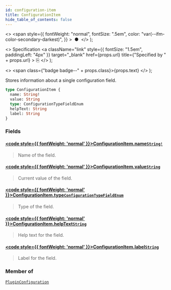 ```yaml
---
id: configuration-item
title: ConfigurationItem
hide_table_of_contents: false
---
```


  <>
    <span
      style={{
        fontWeight: "normal",
        fontSize: ".5em",
        color: "var(--ifm-color-secondary-darkest)",
      }}
    >
      &nbsp;●&nbsp;
    </span>
  </>
);

  <>
    Specification
    <a
      className="link"
      style={{ fontSize: "1.5em", paddingLeft: "4px" }}
      target="\_blank"
      href={props.url}
      title={"Specified by " + props.url}
    >
      ⎘
    </a>
  </>
);

  <>
    <span class={"badge badge--" + props.class}>{props.text}</span>
  </>
);

Stores information about a single configuration field.

```graphql
type ConfigurationItem {
  name: String!
  value: String
  type: ConfigurationTypeFieldEnum
  helpText: String
  label: String
}
```

### Fields

#### [<code style={{ fontWeight: 'normal' }}>ConfigurationItem.<b>name</b></code>](#)<Bullet />[`String!`](../../../developer/api-reference/scalars/string) <Badge class="secondary" text="non-null"/> <Badge class="secondary" text="scalar"/>

> Name of the field.

#### [<code style={{ fontWeight: 'normal' }}>ConfigurationItem.<b>value</b></code>](#)<Bullet />[`String`](../../../developer/api-reference/scalars/string) <Badge class="secondary" text="scalar"/>

> Current value of the field.

#### [<code style={{ fontWeight: 'normal' }}>ConfigurationItem.<b>type</b></code>](#)<Bullet />[`ConfigurationTypeFieldEnum`](../../../developer/api-reference/enums/configuration-type-field-enum) <Badge class="secondary" text="enum"/>

> Type of the field.

#### [<code style={{ fontWeight: 'normal' }}>ConfigurationItem.<b>helpText</b></code>](#)<Bullet />[`String`](../../../developer/api-reference/scalars/string) <Badge class="secondary" text="scalar"/>

> Help text for the field.

#### [<code style={{ fontWeight: 'normal' }}>ConfigurationItem.<b>label</b></code>](#)<Bullet />[`String`](../../../developer/api-reference/scalars/string) <Badge class="secondary" text="scalar"/>

> Label for the field.

### Member of

[`PluginConfiguration`](../../../developer/api-reference/objects/plugin-configuration) <Badge class="secondary" text="object"/>
